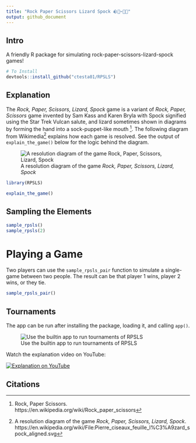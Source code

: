 ```yaml
---
title: "Rock Paper Scissors Lizard Spock 🪨📝✂️🦎🖖"
output: github_document
---
```


## Intro

A friendly R package for simulating rock-paper-scissors-lizard-spock games! 

```r
# To Install
devtools::install_github("ctesta01/RPSLS")
```

## Explanation 

The *Rock, Paper, Scissors, Lizard, Spock* game is a variant
of *Rock, Paper, Scissors* game invented by Sam Kass and Karen Bryla with Spock signified using the Star Trek Vulcan salute, and lizard sometimes shown in diagrams by forming the hand into a sock-puppet-like mouth [^1]. The following diagram from Wikimedia[^2] explains how each game is resolved.  See the output of `explain_the_game()` below for the logic behind the diagram.


![A resolution diagram of the game *Rock, Paper, Scissors, Lizard, Spock*](https://upload.wikimedia.org/wikipedia/commons/a/ad/Pierre_ciseaux_feuille_l%C3%A9zard_spock_aligned.svg)


```r
library(RPSLS)
```

```r
explain_the_game()
```

## Sampling the Elements

```r
sample_rpsls()
sample_rpsls(2)
```

# Playing a Game

Two players can use the `sample_rpsls_pair` function
to simulate a single-game between two people.  The
result can be that player 1 wins, player 2 wins, or
they tie.

```r
sample_rpsls_pair()
```

## Tournaments

The app can be run after installing the package, loading it, and calling `app()`.

![Use the builtin app to run tournaments of RPSLS](images/shiny_app.png)

Watch the explanation video on YouTube:

[![Explanation on YouTube](images/youtube.png)](https://www.youtube.com/watch?v=fR90EA7FTV8)

## Citations

[^1]: Rock, Paper Scissors. https://en.wikipedia.org/wiki/Rock_paper_scissors
[^2]: A resolution diagram of the game *Rock, Paper, Scissors, Lizard, Spock*. https://en.wikipedia.org/wiki/File:Pierre_ciseaux_feuille_l%C3%A9zard_spock_aligned.svg
